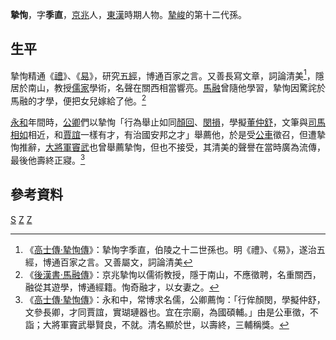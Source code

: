 '''摯恂'''{{BD|？年||？年||catIdx=Z}}，字'''季直'''，[[京兆|京兆]]人，[[東漢|東漢]]時期人物。[[摯峻|摯峻]]的第十二代孫。

==生平==
摯恂精通《[[禮|禮]]》、《[[易|易]]》，研究[[五經|五經]]，博通百家之言。又善長寫文章，詞論清美<ref>《[[:s:高士傳|高士傳·摯恂傳]]》：摯恂字季直，伯陵之十二世孫也。明《禮》、《易》，遂治五經，博通百家之言。又善屬文，詞論清美</ref>，隱居於南山，教授[[儒家|儒家]]學術，名聲在關西相當響亮。[[馬融_(東漢)|馬融]]曾隨他學習，摯恂因驚詫於馬融的才學，便把女兒嫁給了他。<ref>《[[:s:後漢書/卷60上|後漢書·馬融傳]]》：京兆摯恂以儒術教授，隱于南山，不應徵聘，名重關西，融從其遊學，博通經籍。恂奇融才，以女妻之。</ref>

[[永和_(東漢)|永和]]年間時，[[公卿|公卿]]們以摯恂「行為舉止如同[[顏回|顏回]]、[[閔損|閔損]]，學擬[[董仲舒|董仲舒]]，文筆與[[司馬相如|司馬相如]]相近，和[[賈誼|賈誼]]一樣有才，有治國安邦之才」舉薦他，於是受[[公車_(漢朝)|公車]]徵召，但遭摯恂推辭，[[大將軍|大將軍]][[竇武|竇武]]也曾舉薦摯恂，但也不接受，其清美的聲譽在當時廣為流傳，最後他壽終正寢。<ref>《[[:s:高士傳|高士傳·摯恂傳]]》：永和中，常博求名儒，公卿薦恂：「行侔顏閔，學擬仲舒，文參長卿，才同賈誼，實瑚璉器也。宜在宗廟，為國碩輔。」由是公車徵，不詣；大將軍竇武舉賢良，不就。清名顯於世，以壽終，三輔稱獎。</ref>

==參考資料==
[[Category:摯姓|S]]
[[Category:東漢儒學學者|Z]]
[[Category:漢朝經學家|Z]]